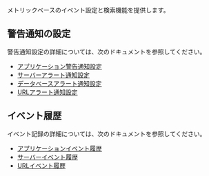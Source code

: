 メトリックベースのイベント設定と検索機能を提供します。

## 警告通知の設定

警告通知設定の詳細については、次のドキュメントを参照してください。 

- [アプリケーション警告通知設定](../java/warning-notice)
- [サーバーアラート通知設定](../server/warning-notice)
- [データベースアラート通知設定](../mysql/warning-notice)
- [URLアラート通知設定](../url/url-event)

## イベント履歴

イベント記録の詳細については、次のドキュメントを参照してください。 

- [アプリケーションイベント履歴](../java/set-event-history)
- [サーバーイベント履歴](../server/set-event-history)
- [URLイベント履歴](../url/url-event-history)
